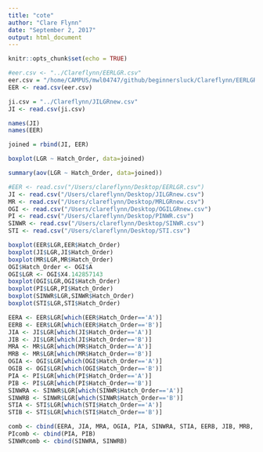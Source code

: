 ```yaml
---
title: "cote"
author: "Clare Flynn"
date: "September 2, 2017"
output: html_document
---
```


```r
knitr::opts_chunk$set(echo = TRUE)
```

```r

#eer.csv <- "../Clareflynn/EERLGR.csv"
eer.csv = "/home/CAMPUS/mwl04747/github/beginnersluck/Clareflynn/EERLGR.csv"
EER <- read.csv(eer.csv)

ji.csv = "../Clareflynn/JILGRnew.csv"
JI <- read.csv(ji.csv)

names(JI)
names(EER)

joined = rbind(JI, EER)

boxplot(LGR ~ Hatch_Order, data=joined)

summary(aov(LGR ~ Hatch_Order, data=joined))

#EER <- read.csv("/Users/clareflynn/Desktop/EERLGR.csv")
JI <- read.csv("/Users/clareflynn/Desktop/JILGRnew.csv")
MR <- read.csv("/Users/clareflynn/Desktop/MRLGRnew.csv")
OGI <- read.csv("/Users/clareflynn/Desktop/OGILGRnew.csv")
PI <- read.csv("/Users/clareflynn/Desktop/PINWR.csv")
SINWR <- read.csv("/Users/clareflynn/Desktop/SINWR.csv")
STI <- read.csv("/Users/clareflynn/Desktop/STI.csv")

boxplot(EER$LGR,EER$Hatch_Order)
boxplot(JI$LGR,JI$Hatch_Order)
boxplot(MR$LGR,MR$Hatch_Order)
OGI$Hatch_Order <- OGI$A
OGI$LGR <- OGI$X4.142857143
boxplot(OGI$LGR,OGI$Hatch_Order)
boxplot(PI$LGR,PI$Hatch_Order)
boxplot(SINWR$LGR,SINWR$Hatch_Order)
boxplot(STI$LGR,STI$Hatch_Order)

EERA <- EER$LGR[which(EER$Hatch_Order=='A')]
EERB <- EER$LGR[which(EER$Hatch_Order=='B')]
JIA <- JI$LGR[which(JI$Hatch_Order=='A')]
JIB <- JI$LGR[which(JI$Hatch_Order=='B')]
MRA <- MR$LGR[which(MR$Hatch_Order=='A')]
MRB <- MR$LGR[which(MR$Hatch_Order=='B')]
OGIA <- OGI$LGR[which(OGI$Hatch_Order=='A')]
OGIB <- OGI$LGR[which(OGI$Hatch_Order=='B')]
PIA <- PI$LGR[which(PI$Hatch_Order=='A')]
PIB <- PI$LGR[which(PI$Hatch_Order=='B')]
SINWRA <- SINWR$LGR[which(SINWR$Hatch_Order=='A')]
SINWRB <- SINWR$LGR[which(SINWR$Hatch_Order=='B')]
STIA <- STI$LGR[which(STI$Hatch_Order=='A')]
STIB <- STI$LGR[which(STI$Hatch_Order=='B')]

comb <- cbind(EERA, JIA, MRA, OGIA, PIA, SINWRA, STIA, EERB, JIB, MRB, OGIB, PIB, SINWRB, STIB)
PIcomb <- cbind(PIA, PIB)
SINWRcomb <- cbind(SINWRA, SINWRB)
```
